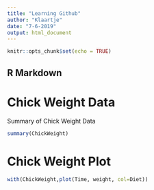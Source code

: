 ```yaml
---
title: "Learning Github"
author: "Klaartje"
date: "7-6-2019"
output: html_document
---
```


```r
knitr::opts_chunk$set(echo = TRUE)
```

## R Markdown
# Chick Weight Data

Summary of Chick Weight Data

```r
summary(ChickWeight)
```

# Chick Weight Plot


```r
with(ChickWeight,plot(Time, weight, col=Diet))
```
